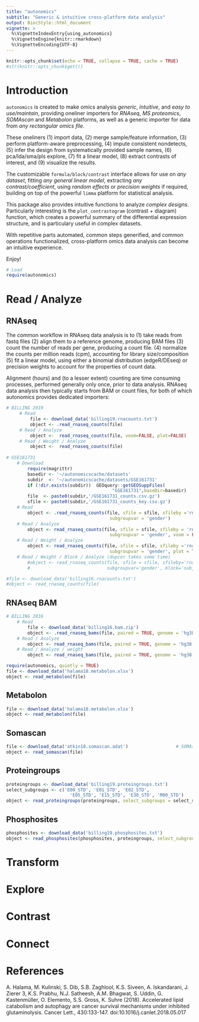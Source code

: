 ```yaml
---
title: "autonomics"
subtitle: "Generic & intuitive cross-platform data analysis"
output: BiocStyle::html_document
vignette: >
  %\VignetteIndexEntry{using_autonomics}
  %\VignetteEngine{knitr::rmarkdown}
  %\VignetteEncoding{UTF-8}
---
```


```r
knitr::opts_chunk$set(echo = TRUE, collapse = TRUE, cache = TRUE)
#str(knitr::opts_chunk$get())
```
<!-- ![ ](https://bitbucket.org/graumannlabtools/autonomics/downloads/read_prepro_analyze.png) -->

# Introduction

`autonomics` is created to make omics analysis *generic*, *intuitive*, and *easy to use/maintain*, providing oneliner importers for *RNAseq*, *MS proteomics*, *SOMAscan* and *Metabolon* platforms, as well as a generic importer for data from *any rectangular omics file*. 

These oneliners (1) import data, (2) merge sample/feature information, (3) perform platform-aware preprocessing, (4) impute consistent nondetects, (5) infer the design from systematically provided sample names, (6) pca/lda/sma/pls explore, (7) fit a linear model, (8) extract contrasts of interest, and (9) visualize the results.

The customizable `formula/block/contrast` interface allows for use on *any dataset*, fitting *any general linear model*, extracting *any contrast/coefficient*, using *random effects* or *precision weights* if required, building on top of the powerful `limma` platform for statistical analysis.

This package also provides intuitive functions to analyze *complex designs*. Particularly interesting is the `plot_contrastogram` (contrast + diagram) function, which creates a powerful summary of the differential expression structure, and is particulary useful in complex datasets.

With repetitive parts automated, common steps generified, and common operations functionalized, cross-platform omics data analysis can become an intuitive experience. 

Enjoy!

```r
# Load 
require(autonomics)
```

# Read / Analyze

## RNAseq {-}

The common workflow in RNAseq data analysis is to
(1) take reads from fastq files
(2) align them to a reference genome, producing BAM files
(3) count the number of reads per gene, producing a count file.
(4) normalize the counts per million reads (cpm), accounting for library size/composition
(5) fit a linear model, using either a binomial distribution (edgeR/DEseq) or precision weights to account for the properties of count data.

Alignment (hours) and (to a lesser extent) counting are time consuming processes, performed generally only once, prior to data analysis. 
RNAseq data analysis then typically starts from BAM or count files, for both of which autonomics provides dedicated importers:

```r
# BILLING 2019
     # Read
         file <- download_data('billing19.rnacounts.txt')
         object <- .read_rnaseq_counts(file)
     # Read / Analyze
         object <-  read_rnaseq_counts(file, voom=FALSE, plot=FALSE)
     # Read / Weight / Analyze
         object <-  read_rnaseq_counts(file)
         
# GSE161731
    # Download
        require(magrittr)
        basedir <- '~/autonomicscache/datasets'
        subdir  <- '~/autonomicscache/datasets/GSE161731'
        if (!dir.exists(subdir))  GEOquery::getGEOSuppFiles(
                                        "GSE161731",baseDir=basedir)
        file  <- paste0(subdir,'/GSE161731_counts.csv.gz')
        sfile <- paste0(subdir,'/GSE161731_counts_key.csv.gz')
    # Read
        object <- .read_rnaseq_counts(file, sfile = sfile, sfileby ='rna_id',
                                       subgroupvar = 'gender')
    # Read / Analyze
        object <- read_rnaseq_counts(file, sfile = sfile, sfileby = 'rna_id',
                                       subgroupvar = 'gender', voom = FALSE)
    # Read / Weight / Analyze
        object <- read_rnaseq_counts(file, sfile = sfile, sfileby ='rna_id',
                                       subgroupvar = 'gender', plot = TRUE)
    # Read / Weight / Block / Analyze (dupcor takes some time)
        #object <- read_rnaseq_counts(file, sfile = sfile, sfileby='rna_id',
        #                             subgroupvar='gender', block='subject_id')

#file <- download_data('billing16.rnacounts.txt')
#object <- read_rnaseq_counts(file)
```

## RNAseq BAM {-}

```r
# BILLING 2016
    # Read
        file <- download_data('billing16.bam.zip')
        object <- .read_rnaseq_bams(file, paired = TRUE, genome = 'hg38', plot = FALSE)
    # Read / Analyze
        object <- read_rnaseq_bams(file, paired = TRUE, genome = 'hg38', voom = FALSE, plot = FALSE)
    # Read / Analyze / weight
        object <- read_rnaseq_bams(file, paired = TRUE, genome = 'hg38')
```


```r
require(autonomics, quietly = TRUE)
file <- download_data('halama18.metabolon.xlsx')
object <- read_metabolon(file) 
```

## Metabolon {-}
                             
```r
file <- download_data('halama18.metabolon.xlsx')
object <- read_metabolon(file)
```


## Somascan {-}

```r
file <- download_data('atkin18.somascan.adat')                  # SOMAscan adat
object <- read_somascan(file)
```

## Proteingroups {-}

```r
proteingroups <- download_data('billing19.proteingroups.txt')
select_subgroups <- c('E00_STD', 'E01_STD', 'E02_STD',
                        'E05_STD', 'E15_STD', 'E30_STD', 'M00_STD')
object <- read_proteingroups(proteingroups, select_subgroups = select_subgroups)
```

## Phosphosites {-}

```r
phosphosites <- download_data('billing19.phosphosites.txt')
object <- read_phosphosites(phosphosites, proteingroups, select_subgroups = select_subgroups)
```


# Transform

# Explore

# Contrast 

# Connect



# References

A. Halama, M. Kulinski, S. Dib, S.B. Zaghlool, K.S. Siveen, A. Iskandarani, J. Zierer 3, K.S. Prabhu, N.J. Satheesh, A.M. Bhagwat, S. Uddin, G. Kastenmüller, O. Elemento, S.S. Gross, K. Suhre (2018). Accelerated lipid catabolism and autophagy are cancer survival mechanisms under inhibited glutaminolysis. Cancer Lett., 430:133-147. doi:10.1016/j.canlet.2018.05.017









